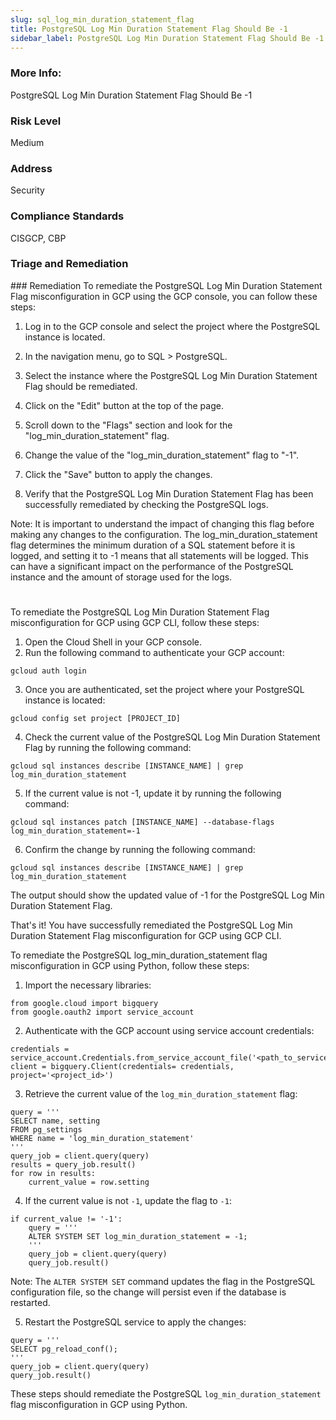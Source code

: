 ```yaml
---
slug: sql_log_min_duration_statement_flag
title: PostgreSQL Log Min Duration Statement Flag Should Be -1
sidebar_label: PostgreSQL Log Min Duration Statement Flag Should Be -1
---
```


### More Info:

PostgreSQL Log Min Duration Statement Flag Should Be -1

### Risk Level

Medium

### Address

Security

### Compliance Standards

CISGCP, CBP

### Triage and Remediation
<Tabs>
<Tab title='Remediation'>
### Remediation

<AccordionGroup>
<Accordion title='Using Console' defaultOpen='true'>
To remediate the PostgreSQL Log Min Duration Statement Flag misconfiguration in GCP using the GCP console, you can follow these steps:

1. Log in to the GCP console and select the project where the PostgreSQL instance is located.

2. In the navigation menu, go to SQL > PostgreSQL.

3. Select the instance where the PostgreSQL Log Min Duration Statement Flag should be remediated.

4. Click on the "Edit" button at the top of the page.

5. Scroll down to the "Flags" section and look for the "log_min_duration_statement" flag.

6. Change the value of the "log_min_duration_statement" flag to "-1".

7. Click the "Save" button to apply the changes.

8. Verify that the PostgreSQL Log Min Duration Statement Flag has been successfully remediated by checking the PostgreSQL logs.

Note: It is important to understand the impact of changing this flag before making any changes to the configuration. The log_min_duration_statement flag determines the minimum duration of a SQL statement before it is logged, and setting it to -1 means that all statements will be logged. This can have a significant impact on the performance of the PostgreSQL instance and the amount of storage used for the logs.

#
</Accordion>

<Accordion title='Using CLI'>
To remediate the PostgreSQL Log Min Duration Statement Flag misconfiguration for GCP using GCP CLI, follow these steps:

1. Open the Cloud Shell in your GCP console.
2. Run the following command to authenticate your GCP account:
```
gcloud auth login
```
3. Once you are authenticated, set the project where your PostgreSQL instance is located:
```
gcloud config set project [PROJECT_ID]
```
4. Check the current value of the PostgreSQL Log Min Duration Statement Flag by running the following command:
```
gcloud sql instances describe [INSTANCE_NAME] | grep log_min_duration_statement
```
5. If the current value is not -1, update it by running the following command:
```
gcloud sql instances patch [INSTANCE_NAME] --database-flags log_min_duration_statement=-1
```
6. Confirm the change by running the following command:
```
gcloud sql instances describe [INSTANCE_NAME] | grep log_min_duration_statement
```
The output should show the updated value of -1 for the PostgreSQL Log Min Duration Statement Flag. 

That's it! You have successfully remediated the PostgreSQL Log Min Duration Statement Flag misconfiguration for GCP using GCP CLI.
</Accordion>

<Accordion title='Using Python'>
To remediate the PostgreSQL log_min_duration_statement flag misconfiguration in GCP using Python, follow these steps:

1. Import the necessary libraries:

```
from google.cloud import bigquery
from google.oauth2 import service_account
```

2. Authenticate with the GCP account using service account credentials:

```
credentials = service_account.Credentials.from_service_account_file('<path_to_service_account_file>')
client = bigquery.Client(credentials= credentials, project='<project_id>')
```

3. Retrieve the current value of the `log_min_duration_statement` flag:

```
query = '''
SELECT name, setting
FROM pg_settings
WHERE name = 'log_min_duration_statement'
'''
query_job = client.query(query)
results = query_job.result()
for row in results:
    current_value = row.setting
```

4. If the current value is not `-1`, update the flag to `-1`:

```
if current_value != '-1':
    query = '''
    ALTER SYSTEM SET log_min_duration_statement = -1;
    '''
    query_job = client.query(query)
    query_job.result()
```

Note: The `ALTER SYSTEM SET` command updates the flag in the PostgreSQL configuration file, so the change will persist even if the database is restarted.

5. Restart the PostgreSQL service to apply the changes:

```
query = '''
SELECT pg_reload_conf();
'''
query_job = client.query(query)
query_job.result()
```

These steps should remediate the PostgreSQL `log_min_duration_statement` flag misconfiguration in GCP using Python.
</Accordion>

</AccordionGroup>
</Tab>
</Tabs>

